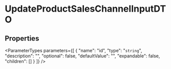 
# UpdateProductSalesChannelInputDTO

## Properties

<ParameterTypes parameters={[
  {
    "name": "id",
    "type": "`string`",
    "description": "",
    "optional": false,
    "defaultValue": "",
    "expandable": false,
    "children": []
  }
]} />
